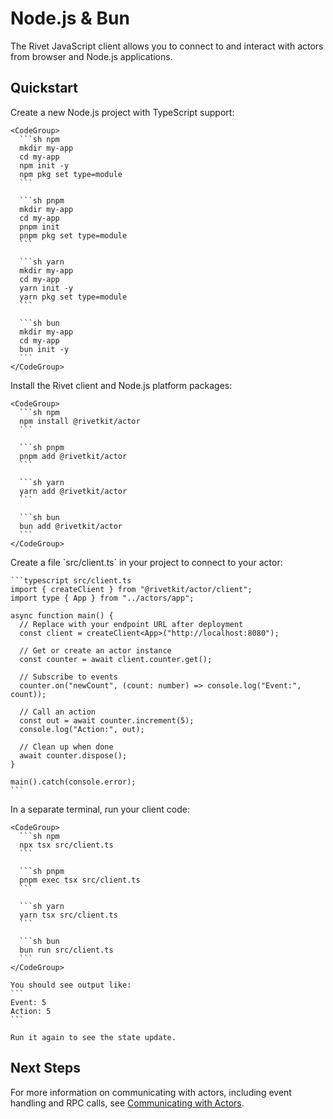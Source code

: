 
# Node.js & Bun

The Rivet JavaScript client allows you to connect to and interact with actors from browser and Node.js applications.

## Quickstart

<Steps>
  <Step title="Create a new Node.js project">
    Create a new Node.js project with TypeScript support:
    
    <CodeGroup>
      ```sh npm
      mkdir my-app
      cd my-app
      npm init -y
      npm pkg set type=module
      ```
      
      ```sh pnpm
      mkdir my-app
      cd my-app
      pnpm init
      pnpm pkg set type=module
      ```
      
      ```sh yarn
      mkdir my-app
      cd my-app
      yarn init -y
      yarn pkg set type=module
      ```
      
      ```sh bun
      mkdir my-app
      cd my-app
      bun init -y
      ```
    </CodeGroup>
  </Step>

  <Step title="Install Rivet packages">
    Install the Rivet client and Node.js platform packages:
    
    <CodeGroup>
      ```sh npm
      npm install @rivetkit/actor
      ```
      
      ```sh pnpm
      pnpm add @rivetkit/actor
      ```
      
      ```sh yarn
      yarn add @rivetkit/actor
      ```
      
      ```sh bun
      bun add @rivetkit/actor
      ```
    </CodeGroup>
  </Step>

  <StepDefineActor />

  <Step title="Create your client">
    Create a file `src/client.ts` in your project to connect to your actor:

    ```typescript src/client.ts
    import { createClient } from "@rivetkit/actor/client";
    import type { App } from "../actors/app";

    async function main() {
      // Replace with your endpoint URL after deployment
      const client = createClient<App>("http://localhost:8080");

      // Get or create an actor instance
      const counter = await client.counter.get();

      // Subscribe to events
      counter.on("newCount", (count: number) => console.log("Event:", count));

      // Call an action
      const out = await counter.increment(5);
      console.log("Action:", out);

      // Clean up when done
      await counter.dispose();
    }

    main().catch(console.error);
    ```
  </Step>

  <StepRunStudio />

  <Step title="Run your client">
    In a separate terminal, run your client code:
    
    <CodeGroup>
      ```sh npm
      npx tsx src/client.ts
      ```
      
      ```sh pnpm
      pnpm exec tsx src/client.ts
      ```
      
      ```sh yarn
      yarn tsx src/client.ts
      ```
      
      ```sh bun
      bun run src/client.ts
      ```
    </CodeGroup>
    
    You should see output like:
    ```
    Event: 5
    Action: 5
    ```

    Run it again to see the state update.
  </Step>

  <StepDeploy />
</Steps>

## Next Steps

For more information on communicating with actors, including event handling and RPC calls, see [Communicating with Actors](/docs/actors/communicating-with-actors).

